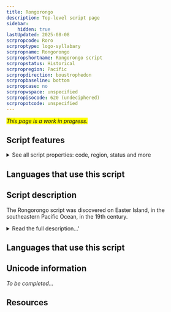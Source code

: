 ```yaml
---
title: Rongorongo
description: Top-level script page
sidebar:
    hidden: true
lastUpdated: 2025-08-08
scrpropcode: Roro
scrproptype: logo-syllabary
scrpropname: Rongorongo
scrpropshortname: Rongorongo script
scrpropstatus: Historical
scrpropregion: Pacific
scrpropdirection: boustrophedon
scrpropbaseline: bottom
scrpropcase: no
scrpropwspace: unspecified
scrpropisocode: 620 (undeciphered)
scrpropotcode: unspecified
---
```


<span style='background-color:yellow'>_This page is a work in progress._</span>


## Script features

<details>
<summary> See all script properties: code, region, status and more</summary>
<ScriptInfo />
</details>

## Languages that use this script

<WsList script='Roro' wsMax='5' />

## Script description

The Rongorongo script was discovered on Easter Island, in the southeastern Pacific Ocean, in the 19th century.

<details>
<summary>Read the full description...'</summary>It is thought to have been used by speakers of the Rapanui language, but it is not known whether it was a form of writing proper, or whether it was simply a mnemonic device to aid in the memorization of genealogy, liturgy, choreography and other elements of the Easter Islanders’ daily lives.

There are about two dozen extant examples of the script, most of which are in the form of carvings on wooden tablets, now housed in various museums around the world. The script has never been formally deciphered, although there are many speculated interpretations of the texts. It is thought that some of the texts contain calendrical information.

Rongorongo glyphs are in the form of outlines of humans, animals, plants and geometric shapes. Most scholars agree that the glyphs represent a combination of sounds - perhaps syllables - and concepts.

The script is written in reverse [boustrophedon](/reference/glossary#boust) style. The text is read starting at the bottom left-hand corner of the tablet and read towards the right. At the end of the line, the tablet is rotated 180° and the next line (which is now the second line from the top of the tablet) is read, again from left to right. This means that alternate lines are written upside down in relation to one another. If the text is too long to fit onto one side of the tablet, it continues on the back, beginning at the same place it left off on the front. So if there is an odd number of lines on the front of the tablet, the writing on the back will start at the _top_ left-hand corner and be read from left to right and top to bottom.
</details>

## Languages that use this script

<WsList script='Roro' wsMax='5' />

## Unicode information

_To be completed..._

## Resources

<ScriptResources detailSummary='seemore' />

